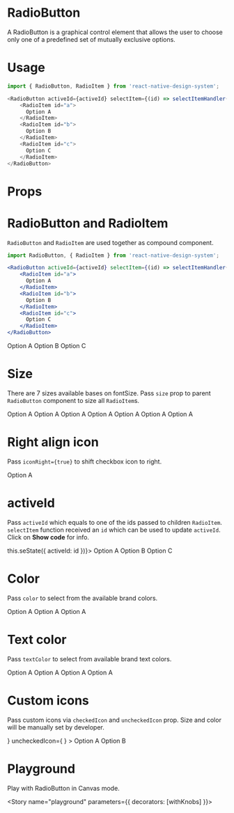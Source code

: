 
<Meta title="RadioButton" component={RadioButton} />

# RadioButton
A RadioButton is a graphical control element that allows the user to choose only one of a predefined set of mutually exclusive options.

# Usage
```js
import { RadioButton, RadioItem } from 'react-native-design-system';

<RadioButton activeId={activeId} selectItem={(id) => selectItemHandler(id)}>
    <RadioItem id="a">
      Option A
    </RadioItem>
    <RadioItem id="b">
      Option B
    </RadioItem>
    <RadioItem id="c">
      Option C
    </RadioItem>
</RadioButton>
```

# Props
<Props of={RadioButton} />

# RadioButton and RadioItem
`RadioButton` and `RadioItem` are used together as compound component.

```jsx
import RadioButton, { RadioItem } from 'react-native-design-system';

<RadioButton activeId={activeId} selectItem={(id) => selectItemHandler(id)}>
    <RadioItem id="a">
      Option A
    </RadioItem>
    <RadioItem id="b">
      Option B
    </RadioItem>
    <RadioItem id="c">
      Option C
    </RadioItem>
</RadioButton>
```

<Preview>
  <Story name="usage">
    <RadioButton activeId="a">
        <RadioItem id="a">
          Option A
        </RadioItem>
        <RadioItem id="b">
          Option B
        </RadioItem>
        <RadioItem id="c">
          Option C
        </RadioItem>
    </RadioButton>
  </Story>
</Preview>

# Size
There are 7 sizes available bases on fontSize. Pass `size` prop to parent `RadioButton` component to size all `RadioItem`s.

<Preview>
  <Story name="size">
    <Stack>
      <RadioButton activeId="a" size="xxsmall" selectItem={action("pressed")}>
        <RadioItem id="a">
          Option A
        </RadioItem>
      </RadioButton>
      <RadioButton activeId="a" size="xsmall" selectItem={action("pressed")}>
        <RadioItem id="a">
          Option A
        </RadioItem>
      </RadioButton>
      <RadioButton activeId="a" size="small" selectItem={action("pressed")}>
        <RadioItem id="a">
          Option A
        </RadioItem>
      </RadioButton>
      <RadioButton activeId="a" size="medium" selectItem={action("pressed")}>
        <RadioItem id="a">
          Option A
        </RadioItem>
      </RadioButton>
      <RadioButton activeId="a" size="large" selectItem={action("pressed")}>
        <RadioItem id="a">
          Option A
        </RadioItem>
      </RadioButton>
      <RadioButton activeId="a" size="xlarge" selectItem={action("pressed")}>
        <RadioItem id="a">
          Option A
        </RadioItem>
      </RadioButton>
      <RadioButton activeId="a" size="xxlarge" selectItem={action("pressed")}>
        <RadioItem id="a">
          Option A
        </RadioItem>
      </RadioButton>
    </Stack>
  </Story>
</Preview>

# Right align icon
Pass `iconRight={true}` to shift checkbox icon to right.

<Preview>
  <Story name="iconRight">
    <RadioButton activeId="a" iconRight selectItem={action("pressed")}>
      <RadioItem id="a">
        Option A
      </RadioItem>
    </RadioButton>
  </Story>
</Preview>

# activeId
Pass `activeId` which equals to one of the ids passed to children `RadioItem`. `selectItem` function received an `id` which can be used to update `activeId`. Click on **Show code** for info.

<Preview>
  <Story name="activeId">
    <RadioButton 
      activeId="b"
      selectItem={id => this.seState({ activeId: id })}>
        <RadioItem id="a">
          Option A
        </RadioItem>
        <RadioItem id="b">
          Option B
        </RadioItem>
        <RadioItem id="c">
          Option C
        </RadioItem>
    </RadioButton>
  </Story>
</Preview>

# Color
Pass `color` to select from the available brand colors.

<Preview>
  <Story name="color">
    <Stack>
      <RadioButton activeId="a" color="primary" selectItem={action("pressed")}>
        <RadioItem id="a">
          Option A
        </RadioItem>
      </RadioButton>
      <RadioButton activeId="a" color="secondary" selectItem={action("pressed")}>
        <RadioItem id="a">
          Option A
        </RadioItem>
      </RadioButton>
      <RadioButton activeId="a" color="tertiary" selectItem={action("pressed")}>
        <RadioItem id="a">
          Option A
        </RadioItem>
      </RadioButton>
    </Stack>
  </Story>
</Preview>

# Text color
Pass `textColor` to select from available brand text colors.

<Preview>
  <Story name="textColor">
    <Stack>
      <RadioButton activeId="a" textColor="heading" selectItem={action("pressed")}>
        <RadioItem id="a">
          Option A
        </RadioItem>
      </RadioButton>
      <RadioButton activeId="a" textColor="default" selectItem={action("pressed")}>
        <RadioItem id="a">
          Option A
        </RadioItem>
      </RadioButton>
      <RadioButton activeId="a" textColor="subtle" selectItem={action("pressed")}>
        <RadioItem id="a">
          Option A
        </RadioItem>
      </RadioButton>
      <RadioButton activeId="a" textColor="grey" selectItem={action("pressed")}>
        <RadioItem id="a">
          Option A
        </RadioItem>
      </RadioButton>
    </Stack>
  </Story>
</Preview>

# Custom icons
Pass custom icons via  `checkedIcon` and `uncheckedIcon` prop. Size and color will be manually set by developer.

<Preview>
  <Story name="icons">
    <Stack>
      <RadioButton
        activeId="a"
        selectItem={action("pressed")}
        checkedIcon={
          <AntDesign
          name="checkcircle"
          size={20}
          color="#1e88e5" />
        }
        uncheckedIcon={
          <AntDesign
          name="checkcircleo"
          size={20}
          color="#1e88e5" />
        }
      >
        <RadioItem id="a">
          Option A
        </RadioItem>
        <RadioItem id="b">
          Option B
        </RadioItem>
      </RadioButton>
    </Stack>
  </Story>
</Preview>

# Playground
Play with RadioButton in Canvas mode.

<Story name="playground" parameters={{ decorators: [withKnobs] }}>
  <ExampleRadioButton />
</Story>